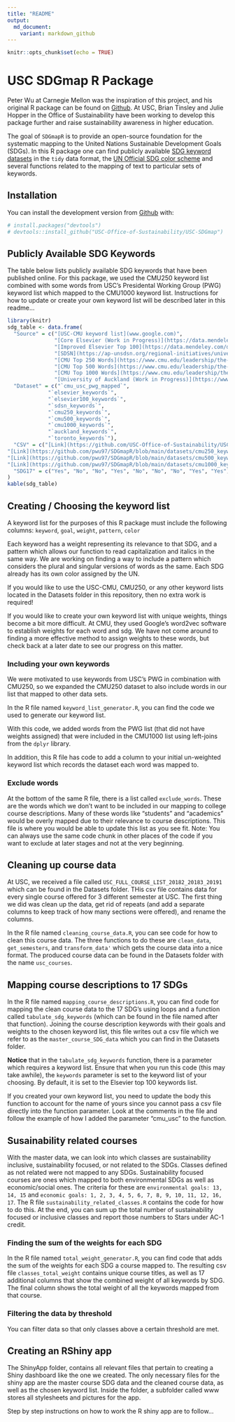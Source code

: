 ```yaml
---
title: "README"
output:
  md_document:
    variant: markdown_github
---
```


```r
knitr::opts_chunk$set(echo = TRUE)
```


# USC SDGmap R Package

Peter Wu at Carnegie Mellon was the inspiration of this project, and his original R package can be found on [Github](https://github.com/pwu97/SDGmapR). 
At USC, Brian Tinsley and Julie Hopper in the Office of Sustainability have been working to develop this package further and raise sustainability awareness in higher education.

The goal of `SDGmapR` is to provide an open-source foundation for the systematic mapping
to the United Nations Sustainable Development Goals (SDGs). In this R package one can find publicly available [SDG keyword datasets](https://github.com/USC-Office-of-Sustainability/USC-SDGmap/tree/main/Keyword%20Lists) in the `tidy` data format, the [UN Official SDG color scheme](https://www.un.org/sustainabledevelopment/wp-content/uploads/2019/01/SDG_Guidelines_AUG_2019_Final.pdf) and several functions related to the mapping of text to particular sets of keywords.

## Installation

You can install the development version from [Github](https://github.com/USC-Office-of-Sustainability/USC-SDGmap) with:

```r
# install.packages("devtools")
# devtools::install_github("USC-Office-of-Sustainability/USC-SDGmap")
```

## Publicly Available SDG Keywords

The table below lists publicly available SDG keywords that have been published online. For this package, we used the CMU250 keyword list combined with some words from USC's Presidental Working Group (PWG) keyword list which mapped to the CMU1000 keyword list. Instructions for how to update or create your own keyword list will be described later in this readme... 
<!-- add a link here -->

```r
library(knitr)
sdg_table <- data.frame(
  "Source" = c("[USC-CMU keyword list](www.google.com)", 
               "[Core Elsevier (Work in Progress)](https://data.mendeley.com/datasets/87txkw7khs/1)", 
               "[Improved Elsevier Top 100](https://data.mendeley.com/datasets/9sxdykm8s4/2)", 
               "[SDSN](https://ap-unsdsn.org/regional-initiatives/universities-sdgs/)", 
               "[CMU Top 250 Words](https://www.cmu.edu/leadership/the-provost/provost-priorities/sustainability-initiative/sdg-definitions.html)",
               "[CMU Top 500 Words](https://www.cmu.edu/leadership/the-provost/provost-priorities/sustainability-initiative/sdg-definitions.html)",
               "[CMU Top 1000 Words](https://www.cmu.edu/leadership/the-provost/provost-priorities/sustainability-initiative/sdg-definitions.html)",
               "[University of Auckland (Work in Progress)](https://www.sdgmapping.auckland.ac.nz/)", "[University of Toronto (Work in Progress)](https://data.utoronto.ca/sustainable-development-goals-sdg-report/sdg-report-appendix/)"),
  "Dataset" = c("`cmu_usc_pwg_mapped`",
             "`elsevier_keywords`",
             "`elsevier100_keywords`",
             "`sdsn_keywords`",
             "`cmu250_keywords`",
             "`cmu500_keywords`",
             "`cmu1000_keywords`",
             "`auckland_keywords`",
             "`toronto_keywords`"),
  "CSV" = c("[Link](https://github.com/USC-Office-of-Sustainability/USC-SDGmap/blob/main/Datasets/cmu_usc_pwg_mapped.csv)", "[Link](https://github.com/pwu97/SDGmapR/blob/main/datasets/elsevier_keywords_cleaned.csv)", "[Link](https://github.com/pwu97/SDGmapR/blob/main/datasets/elsevier100_keywords_cleaned.csv)", "[Link](https://github.com/pwu97/SDGmapR/blob/main/datasets/sdsn_keywords_cleaned.csv)", 
"[Link](https://github.com/pwu97/SDGmapR/blob/main/datasets/cmu250_keywords_cleaned.csv)",
"[Link](https://github.com/pwu97/SDGmapR/blob/main/datasets/cmu500_keywords_cleaned.csv)",
"[Link](https://github.com/pwu97/SDGmapR/blob/main/datasets/cmu1000_keywords_cleaned.csv)", "", ""),
  "SDG17" = c("Yes", "No", "No", "Yes", "No", "No", "No", "Yes", "Yes")
)
kable(sdg_table)

```


## Creating / Choosing the keyword list

A keyword list for the purposes of this R package must include the following columns:
`keyword`, `goal`, `weight`, `pattern`, `color`

Each keyword has a weight representing its relevance to that SDG, and a pattern which allows our function to read capitalization and italics in the same way. We are working on finding a way to include a pattern which considers the plural and singular versions of words as the same. Each SDG already has its own color assigned by the UN.
<!-- pattern doesnt actually do italics or capitalization -->

If you would like to use the USC-CMU, CMU250, or any other keyword lists located in the Datasets folder in this repository, then no extra work is required!
<!-- skip to different section -->

If you would like to create your own keyword list with unique weights, things become a bit more difficult. At CMU, they used Google's word2vec software to establish weights for each word and sdg.
We have not come around to finding a more effective method to assign weights to these words, but check back at a later date to see our progress on this matter.

### Including your own keywords

We were motivated to use keywords from USC's PWG in combination with CMU250, so we expanded the CMU250 dataset to also include words in our list that mapped to other data sets.

In the R file named `keyword_list_generator.R`, you can find the code we used to generate our keyword list.

With this code, we added words from the PWG list (that did not have weights assigned) that were included in the CMU1000 list using left-joins from the `dplyr` library.

In addition, this R file has code to add a column to your initial un-weighted keyword list which records the dataset each word was mapped to.

### Exclude words

At the bottom of the same R file, there is a list called `exclude_words`. These are the words which we don't want to be included in our mapping to college course descriptions. Many of these words like "students" and "academics" would be overly mapped due to their relevance to course descriptions. This file is where you would be able to update this list as you see fit. Note: You can always use the same code chunk in other places of the code if you want to exclude at later stages and not at the very beginning.


## Cleaning up course data

At USC, we received a file called `USC_FULL_COURSE_LIST_20182_20183_20191` which can be found in the Datasets folder. THis csv file contains data for every single course offered for 3 different semester at USC. The first thing we did was clean up the data, get rid of repeats (and add a separate columns to keep track of how many sections were offered), and rename the columns.

In the R file named `cleaning_course_data.R`, you can see code for how to clean this course data. The three functions to do these are `clean_data`, `get_semesters`, and `transform_data'` which gets the course data into a nice format. The produced course data can be found in the Datasets folder with the name `usc_courses`.


## Mapping course descriptions to 17 SDGs

In the R file named `mapping_course_descriptions.R`, you can find code for mapping the clean course data to the 17 SDG's using loops and a function called `tabulate_sdg_keywords` (which can be found in the file named after that function). Joining the course description keywords with their goals and weights to the chosen keyword list, this file writes out a csv file which we refer to as the `master_course_SDG_data` which you can find in the Datasets folder. 

**Notice** that in the `tabulate_sdg_keywords` function, there is a parameter which requires a keyword list. Ensure that when you run this code  (this may take awhile), the `keywords` parameter is set to the keyword list of your choosing. By default, it is set to the Elsevier top 100 keywords list.

If you created your own keyword list, you need to update the body this function to account for the name of yours since you cannot pass a csv file directly into the function parameter. Look at the comments in the file and follow the example of how I added the parameter "cmu_usc" to the function. 


## Susainability related courses
With the master data, we can look into which classes are sustainability inclusive, sustainability focused, or not related to the SDGs. Classes defined as not related were not mapped to any SDGs. Sustainability focused courses are ones which mapped to both environmental SDGs as well as economic/social ones. The criteria for these are `environmental goals: 13, 14, 15` and `economic goals: 1, 2, 3, 4, 5, 6, 7, 8, 9, 10, 11, 12, 16, 17`. The R file `sustainability_related_classes.R` contains the code for how to do this. At the end, you can sum up the total number of sustainability focused or inclusive classes and report those numbers to Stars under AC-1 credit. 
<!-- need to change wording -->


### Finding the sum of the weights for each SDG

In the R file named `total_weight_generator.R`, you can find code that adds the sum of the weights for each SDG a course mapped to. The resulting csv file `classes_total_weight` contains unique course titles, as well as 17 additional columns that show the combined weight of all keywords by SDG. The final column shows the total weight of all the keywords mapped from that course. 


### Filtering the data by threshold

You can filter data so that only classes above a certain threshold are met.
<!-- ask julie about whether you filter the data or the keywords -->


## Creating an RShiny app

The ShinyApp folder, contains all relevant files that pertain to creating a Shiny dashboard like the one we created. The only necessary files for the shiny app are the master course SDG data and the cleaned course data, as well as the chosen keyword list. Inside the folder, a subfolder called www stores all stylesheets and pictures for the app. 
<!-- add link -->

Step by step instructions on how to work the R shiny app are to follow...
<!-- ask julie about this, how much code do i show -->



